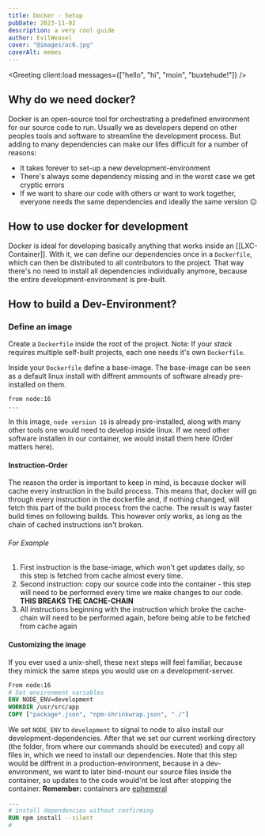 ```yaml
---
title: Docker - Setup
pubDate: 2023-11-02
description: a very cool guide
author: EvilWeasel
cover: "@images/ac6.jpg"
coverAlt: memes
---
```



<Greeting client:load messages={["hello", "hi", "moin", "buxtehude!"]} />

## Why do we need docker?

Docker is an open-source tool for orchestrating a predefined environment for our source code to run. Usually we as developers depend on other peoples tools and software to streamline the development process. But adding to many dependencies can make our lifes difficult for a number of reasons:

- It takes forever to set-up a new development-environment
- There's always some dependency missing and in the worst case we get cryptic errors
- If we want to share our code with others or want to work together, everyone needs the same dependencies and ideally the same version 😑


## How to use docker for development

Docker is ideal for developing basically anything that works inside an [[LXC-Container]]. With it, we can define our dependencies once in a `Dockerfile`, which can then be distributed to all contributors to the project. That way there's no need to install all dependencies individually anymore, because the entire development-environment is pre-built.

## How to build a Dev-Environment?

### Define an image

Create a `Dockerfile` inside the root of the project. Note: If your *stack* requires multiple self-built projects, each one needs it's own `Dockerfile`.

Inside your `Dockerfile` define a base-image. The base-image can be seen as a default linux install with diffrent ammounts of software already pre-installed on them.

```Dockerfile
from node:16
...
```

In this image, `node version 16` is already pre-installed, along with many other tools one would need to develop inside linux. If we need other software installen in our container, we would install them here (Order matters here).

#### Instruction-Order

The reason the order is important to keep in mind, is because docker will cache every instruction in the build process. This means that, docker will go through every instruction in the dockerfile and, if nothing changed, will fetch this part of the build process from the cache. The result is way faster build times on following builds. This however only works, as long as the chain of cached instructions isn't broken. 
###### For Example
1. First instruction is the base-image, which won't get updates daily, so this step is fetched from cache almost every time.
2. Second instruction: copy our source code into the container - this step will need to be performed every time we make changes to our code. **THIS BREAKS THE CACHE-CHAIN**
3. All instructions beginning with the instruction which broke the cache-chain will need to be performed again, before being able to be fetched from cache again

#### Customizing the image

If you ever used a unix-shell, these next steps will feel familiar, because they mimick the same steps you would use on a development-server.

```Dockerfile
From node:16
# Set environment variables
ENV NODE_ENV=development
WORKDIR /usr/src/app
COPY ["package*.json", "npm-shrinkwrap.json", "./"]
```

We set `NODE_ENV` to `development` to signal to node to also install our development-dependencies. After that we set our current working directory (the folder, from where our commands should be executed) and copy all files in, which we need to install our dependencies. Note that this step would be diffrent in a production-environment, because in a dev-environment, we want to later bind-mount our source files inside the container, so updates to the code would'nt be lost after stopping the container. **Remember:**  containers are [ephemeral](https://docs.docker.com/develop/develop-images/dockerfile_best-practices/#:~:text=By%20%E2%80%9Cephemeral%E2%80%9D%2C%20we%20mean,in%20such%20a%20stateless%20fashion.)

```Dockerfile
...
# install dependencies without confirming
RUN npm install --silent
# 
```